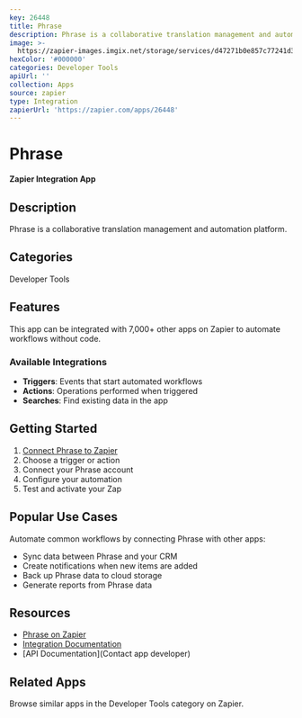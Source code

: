 ```yaml
---
key: 26448
title: Phrase
description: Phrase is a collaborative translation management and automation platform.
image: >-
  https://zapier-images.imgix.net/storage/services/d47271b0e857c77241d38d95b416a37f.png?auto=format%2Ccompress&ixlib=python-3.0.0&q=50
hexColor: '#000000'
categories: Developer Tools
apiUrl: ''
collection: Apps
source: zapier
type: Integration
zapierUrl: 'https://zapier.com/apps/26448'
---
```

# Phrase

**Zapier Integration App**

## Description

Phrase is a collaborative translation management and automation platform.

## Categories

Developer Tools

## Features

This app can be integrated with 7,000+ other apps on Zapier to automate workflows without code.

### Available Integrations

- **Triggers**: Events that start automated workflows
- **Actions**: Operations performed when triggered
- **Searches**: Find existing data in the app

## Getting Started

1. [Connect Phrase to Zapier](https://zapier.com/apps/26448)
2. Choose a trigger or action
3. Connect your Phrase account
4. Configure your automation
5. Test and activate your Zap

## Popular Use Cases

Automate common workflows by connecting Phrase with other apps:

- Sync data between Phrase and your CRM
- Create notifications when new items are added
- Back up Phrase data to cloud storage
- Generate reports from Phrase data

## Resources

- [Phrase on Zapier](https://zapier.com/apps/26448)
- [Integration Documentation](https://zapier.com/apps/26448/integrations)
- [API Documentation](Contact app developer)

## Related Apps

Browse similar apps in the Developer Tools category on Zapier.
